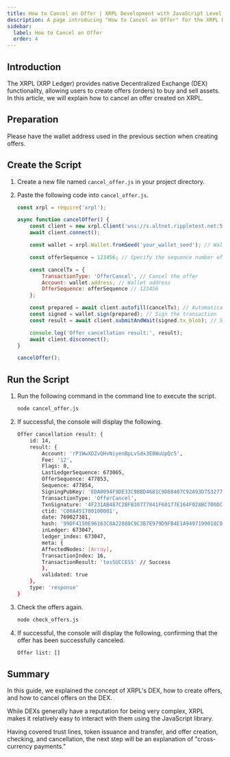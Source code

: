 ```yaml
---
title: How to Cancel an Offer | XRPL Development with JavaScript Level 2
description: A page introducing "How to Cancel an Offer" for the XRPL Development with JavaScript Level 2 curriculum.
sidebar:
  label: How to Cancel an Offer
  order: 4
---
```



## Introduction

The XRPL (XRP Ledger) provides native Decentralized Exchange (DEX) functionality, allowing users to create offers (orders) to buy and sell assets. In this article, we will explain how to cancel an offer created on XRPL.

## Preparation

Please have the wallet address used in the previous section when creating offers.

## Create the Script

<Steps>

1. Create a new file named `cancel_offer.js` in your project directory.
2. Paste the following code into `cancel_offer.js`.

    ```javascript
    const xrpl = require('xrpl');

    async function cancelOffer() {
        const client = new xrpl.Client('wss://s.altnet.rippletest.net:51233');
        await client.connect();

        const wallet = xrpl.Wallet.fromSeed('your_wallet_seed'); // Wallet seed

        const offerSequence = 123456; // Specify the sequence number of the offer you want to cancel

        const cancelTx = {
            TransactionType: 'OfferCancel', // Cancel the offer
            Account: wallet.address, // Wallet address
            OfferSequence: offerSequence // 123456
        };

        const prepared = await client.autofill(cancelTx); // Automatically complete the transaction
        const signed = wallet.sign(prepared); // Sign the transaction
        const result = await client.submitAndWait(signed.tx_blob); // Send

        console.log('Offer cancellation result:', result);
        await client.disconnect();
    }

    cancelOffer();
    ```

</Steps>

## Run the Script

<Steps>

1. Run the following command in the command line to execute the script.

    ```bash
    node cancel_offer.js
    ```
    
2. If successful, the console will display the following.

    ```bash
    Offer cancellation result: {
        id: 14,
        result: {
            Account: 'rP1WwXDZvQHvNiyenBpLvSdx3E8WuUpQc5',
            Fee: '12',
            Flags: 0,
            LastLedgerSequence: 673065,
            OfferSequence: 477853,
            Sequence: 477854,
            SigningPubKey: 'EDA0094F9DE33C9BBD4681C9D88407C92A93D7532775B08731572DA419C804BA27',
            TransactionType: 'OfferCancel',
            TxnSignature: '4F231AB487C2BFB30777841F60177E164F028BC700DC8A76845EE90FDF639B491E7C3E23EA0CF7EB7DE9D4C9139059779E0FB3BD2EF59727B6B470CA05EE7506',
            ctid: 'C00A451700100001',
            date: 769027381,
            hash: '99DF4150E96163C8A22888C9C3B7E979D9FB4E1A9497199018C0648B119908F3',
            inLedger: 673047,
            ledger_index: 673047,
            meta: {
            AffectedNodes: [Array],
            TransactionIndex: 16,
            TransactionResult: 'tesSUCCESS' // Success
            },
            validated: true
        },
        type: 'response'
    }
    ```

3. Check the offers again.

    ```bash
    node check_offers.js
    ```
    
4. If successful, the console will display the following, confirming that the offer has been successfully canceled.

    ```bash
    Offer list: []
    ```

</Steps>

## Summary

In this guide, we explained the concept of XRPL's DEX, how to create offers, and how to cancel offers on the DEX.

While DEXs generally have a reputation for being very complex, XRPL makes it relatively easy to interact with them using the JavaScript library.

Having covered trust lines, token issuance and transfer, and offer creation, checking, and cancellation, the next step will be an explanation of "cross-currency payments."